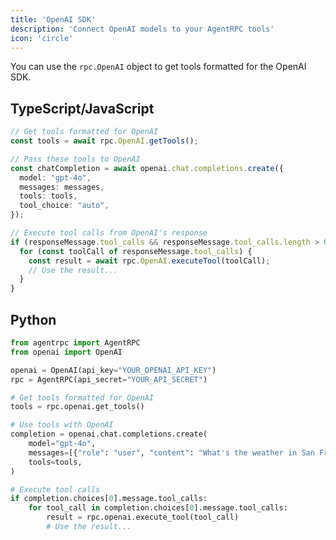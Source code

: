 ```yaml
---
title: 'OpenAI SDK'
description: 'Connect OpenAI models to your AgentRPC tools'
icon: 'circle'
---
```


You can use the `rpc.OpenAI` object to get tools formatted for the OpenAI SDK.

## TypeScript/JavaScript

```typescript
// Get tools formatted for OpenAI
const tools = await rpc.OpenAI.getTools();

// Pass these tools to OpenAI
const chatCompletion = await openai.chat.completions.create({
  model: "gpt-4o",
  messages: messages,
  tools: tools,
  tool_choice: "auto",
});

// Execute tool calls from OpenAI's response
if (responseMessage.tool_calls && responseMessage.tool_calls.length > 0) {
  for (const toolCall of responseMessage.tool_calls) {
    const result = await rpc.OpenAI.executeTool(toolCall);
    // Use the result...
  }
}
```

## Python

```python
from agentrpc import AgentRPC
from openai import OpenAI

openai = OpenAI(api_key="YOUR_OPENAI_API_KEY")
rpc = AgentRPC(api_secret="YOUR_API_SECRET")

# Get tools formatted for OpenAI
tools = rpc.openai.get_tools()

# Use tools with OpenAI
completion = openai.chat.completions.create(
    model="gpt-4o",
    messages=[{"role": "user", "content": "What's the weather in San Francisco?"}],
    tools=tools,
)

# Execute tool calls
if completion.choices[0].message.tool_calls:
    for tool_call in completion.choices[0].message.tool_calls:
        result = rpc.openai.execute_tool(tool_call)
        # Use the result...
``` 